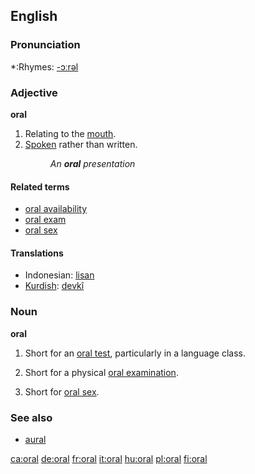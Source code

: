 ==English==

===Pronunciation===
*:Rhymes: [[Rhymes:English:-ɔːrəl|-ɔːrəl]]

===Adjective===
'''oral'''

# Relating to the [[mouth]].
# [[spoken|Spoken]] rather than written.
#:''An '''oral''' presentation''

====Related terms====
*[[oral availability]]
*[[oral exam]]
*[[oral sex]]

====Translations====
*Indonesian: [[lisan]]
*[[Kurdish]]: [[devkî]]

===Noun===
'''oral'''

# {{countable}} Short for an [[oral test]], particularly in a language class.
# {{countable}} Short for a physical [[oral examination]].
# {{uncountable}} Short for [[oral sex]].

===See also===
*[[aural]]

[[ca:oral]]
[[de:oral]]
[[fr:oral]]
[[it:oral]]
[[hu:oral]]
[[pl:oral]]
[[fi:oral]]